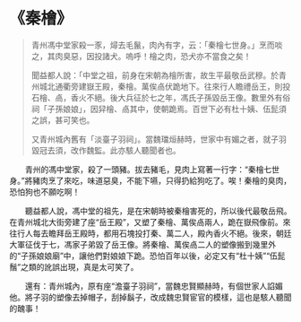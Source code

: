 # 《秦檜》

> 青州馮中堂家殺一豕，燖去毛鬣，肉內有字，云：「秦檜七世身。」烹而啖之，其肉臭惡，因投諸犬。嗚呼！檜之肉，恐犬亦不當食之矣！
>
> 聞益都人說：「中堂之祖，前身在宋朝為檜所害，故生平最敬岳武穆。於青州城北通衢旁建嶽王殿，秦檜。萬俟卨伏跪地下。往來行人瞻禮岳王，則投石檜、卨，香火不絕。後大兵征於七之年，馮氏子孫毀岳王像。數里外有俗祠「子孫娘娘」，因舁檜、卨其中，使朝跪焉。百世下必有杜十姨、伍髭須之誤，甚可笑也。
>
> 又青州城內舊有「淡臺子羽祠」。當魏璫烜赫時，世家中有媚之者，就子羽毀冠去須，改作魏監。此亦駭人聽聞者也。

&emsp;&emsp;青州的馮中堂家，殺了一頭豬。拔去豬毛，見肉上寫著一行字：“秦檜七世身。”將豬肉烹了來吃，味道惡臭，不能下嚥，只得扔給狗吃了。唉！秦檜的臭肉，恐怕狗也不願吃啊！

&emsp;&emsp;聽益都人說，馮中堂的祖先，是在宋朝時被秦檜害死的，所以後代最敬岳飛。在青州城北大街旁建了座“岳王殿”，又塑了秦檜、萬俟卨兩人，跪在嶽飛像前。來往行人每去瞻拜岳王殿時，都用石塊投打秦、萬二人，殿內香火不絕。後來，朝廷大軍征伐于七，馮家子弟毀了岳王像。將秦檜、萬俟卨二人的塑像搬到幾里外的“子孫娘娘廟”中，讓他們對娘娘下跪。恐怕百年以後，必定又有“杜十姨”“伍髭鬚”之類的訛誤出現，真是太可笑了。

&emsp;&emsp;還有：青州城內，原有座“澹臺子羽祠”，當魏忠賢顯赫時，有個世家人諂媚他。將子羽的塑像去掉帽子，刮掉鬍子，改成魏忠賢宦官的模樣，這也是駭人聽聞的醜事！
